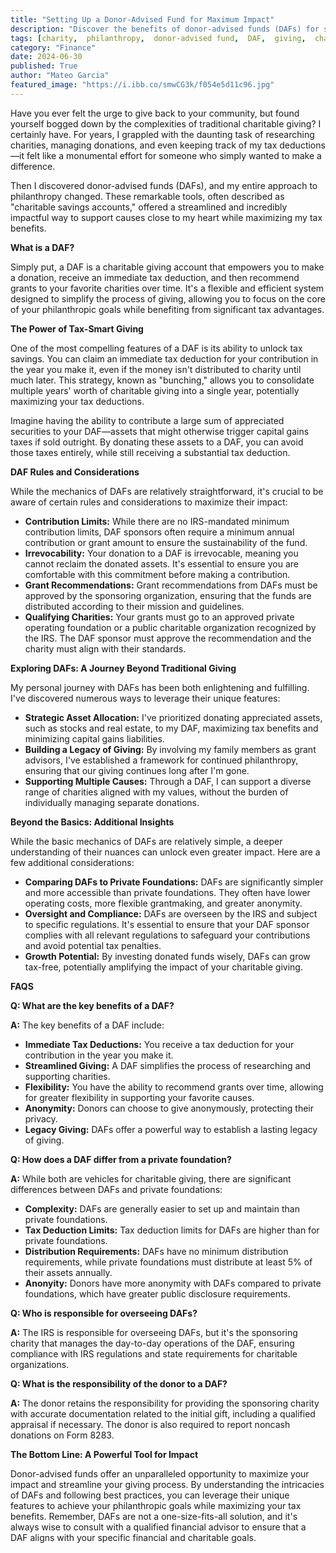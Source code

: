 ```yaml
---
title: "Setting Up a Donor-Advised Fund for Maximum Impact"
description: "Discover the benefits of donor-advised funds (DAFs) for strategic giving. Learn how DAFs simplify charitable donations, maximize tax benefits, and empower you to support causes you care about."
tags: [charity,  philanthropy,  donor-advised fund,  DAF,  giving,  charitable giving,  tax benefits,  tax deductions,  impact,  legacy giving,  financial planning,  non-profit,  charitable organization,  community impact,  financial advisor,  investments,  grantmaking]
category: "Finance"
date: 2024-06-30
published: True
author: "Mateo Garcia"
featured_image: "https://i.ibb.co/smwCG3k/f054e5d11c96.jpg"
---
```



Have you ever felt the urge to give back to your community, but found yourself bogged down by the complexities of traditional charitable giving? I certainly have. For years, I grappled with the daunting task of researching charities, managing donations, and even keeping track of my tax deductions—it felt like a monumental effort for someone who simply wanted to make a difference.  

Then I discovered donor-advised funds (DAFs), and my entire approach to philanthropy changed. These remarkable tools, often described as "charitable savings accounts," offered a streamlined and incredibly impactful way to support causes close to my heart while maximizing my tax benefits.  

**What is a DAF?**

Simply put, a DAF is a charitable giving account that empowers you to make a donation, receive an immediate tax deduction, and then recommend grants to your favorite charities over time.  It's a flexible and efficient system designed to simplify the process of giving, allowing you to focus on the core of your philanthropic goals while benefiting from significant tax advantages.

**The Power of Tax-Smart Giving**

One of the most compelling features of a DAF is its ability to unlock tax savings.  You can claim an immediate tax deduction for your contribution in the year you make it, even if the money isn't distributed to charity until much later.  This strategy, known as "bunching," allows you to consolidate multiple years' worth of charitable giving into a single year, potentially maximizing your tax deductions. 

Imagine having the ability to contribute a large sum of appreciated securities to your DAF—assets that might otherwise trigger capital gains taxes if sold outright. By donating these assets to a DAF, you can avoid those taxes entirely, while still receiving a substantial tax deduction.  

**DAF Rules and Considerations**

While the mechanics of DAFs are relatively straightforward, it's crucial to be aware of certain rules and considerations to maximize their impact:

* **Contribution Limits:** While there are no IRS-mandated minimum contribution limits, DAF sponsors often require a minimum annual contribution or grant amount to ensure the sustainability of the fund.
* **Irrevocability:**  Your donation to a DAF is irrevocable, meaning you cannot reclaim the donated assets.  It's essential to ensure you are comfortable with this commitment before making a contribution.
* **Grant Recommendations:**  Grant recommendations from DAFs must be approved by the sponsoring organization, ensuring that the funds are distributed according to their mission and guidelines.
* **Qualifying Charities:** Your grants must go to an approved private operating foundation or a public charitable organization recognized by the IRS.  The DAF sponsor must approve the recommendation and the charity must align with their standards.

**Exploring DAFs:  A Journey Beyond Traditional Giving**

My personal journey with DAFs has been both enlightening and fulfilling.  I've discovered numerous ways to leverage their unique features:

* **Strategic Asset Allocation:**  I've prioritized donating appreciated assets, such as stocks and real estate, to my DAF, maximizing tax benefits and minimizing capital gains liabilities. 
* **Building a Legacy of Giving:**  By involving my family members as grant advisors, I've established a framework for continued philanthropy, ensuring that our giving continues long after I'm gone.
* **Supporting Multiple Causes:**  Through a DAF, I can support a diverse range of charities aligned with my values, without the burden of individually managing separate donations. 

**Beyond the Basics:  Additional Insights**

While the basic mechanics of DAFs are relatively simple, a deeper understanding of their nuances can unlock even greater impact.  Here are a few additional considerations:

* **Comparing DAFs to Private Foundations:**  DAFs are significantly simpler and more accessible than private foundations.  They often have lower operating costs, more flexible grantmaking, and greater anonymity.
* **Oversight and Compliance:**  DAFs are overseen by the IRS and subject to specific regulations.  It's essential to ensure that your DAF sponsor complies with all relevant regulations to safeguard your contributions and avoid potential tax penalties.
* **Growth Potential:**  By investing donated funds wisely, DAFs can grow tax-free, potentially amplifying the impact of your charitable giving. 

**FAQS**

**Q:  What are the key benefits of a DAF?**

**A:** The key benefits of a DAF include:

* **Immediate Tax Deductions:**  You receive a tax deduction for your contribution in the year you make it.
* **Streamlined Giving:**  A DAF simplifies the process of researching and supporting charities.
* **Flexibility:**  You have the ability to recommend grants over time, allowing for greater flexibility in supporting your favorite causes.
* **Anonymity:**  Donors can choose to give anonymously, protecting their privacy.
* **Legacy Giving:**  DAFs offer a powerful way to establish a lasting legacy of giving.

**Q: How does a DAF differ from a private foundation?**

**A:**  While both are vehicles for charitable giving, there are significant differences between DAFs and private foundations:

* **Complexity:** DAFs are generally easier to set up and maintain than private foundations.
* **Tax Deduction Limits:** Tax deduction limits for DAFs are higher than for private foundations.
* **Distribution Requirements:**  DAFs have no minimum distribution requirements, while private foundations must distribute at least 5% of their assets annually.
* **Anonyity:**  Donors have more anonymity with DAFs compared to private foundations, which have greater public disclosure requirements. 

**Q: Who is responsible for overseeing DAFs?**

**A:**  The IRS is responsible for overseeing DAFs, but it's the sponsoring charity that manages the day-to-day operations of the DAF, ensuring compliance with IRS regulations and state requirements for charitable organizations.  

**Q:  What is the responsibility of the donor to a DAF?**

**A:**  The donor retains the responsibility for providing the sponsoring charity with accurate documentation related to the initial gift, including a qualified appraisal if necessary.  The donor is also required to report noncash donations on Form 8283. 

**The Bottom Line: A Powerful Tool for Impact**

Donor-advised funds offer an unparalleled opportunity to maximize your impact and streamline your giving process. By understanding the intricacies of DAFs and following best practices, you can leverage their unique features to achieve your philanthropic goals while maximizing your tax benefits. Remember, DAFs are not a one-size-fits-all solution, and it's always wise to consult with a qualified financial advisor to ensure that a DAF aligns with your specific financial and charitable goals.